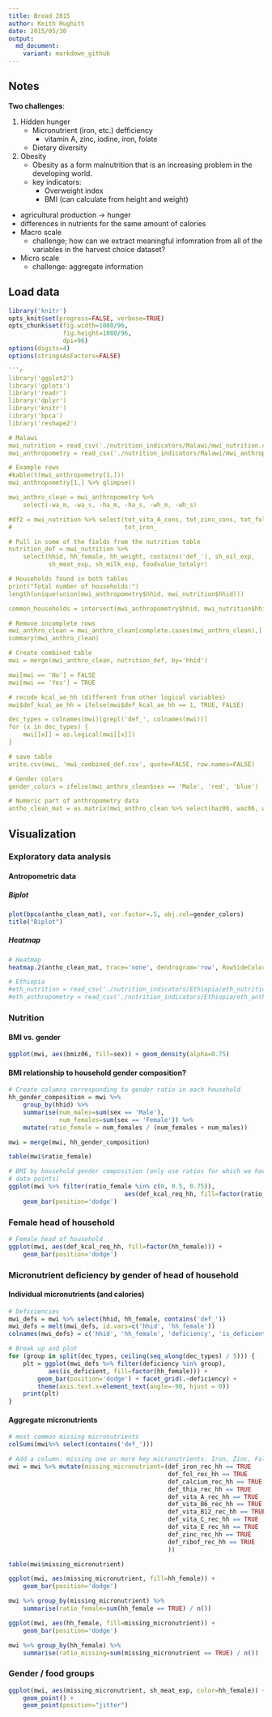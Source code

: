 ```yaml
---
title: Bread 2015
author: Keith Hughitt
date: 2015/05/30
output:
  md_document:
    variant: markdown_github
---
```


Notes
-----

**Two challenges**:

1. Hidden hunger
   - Micronutrient (iron, etc.) defficiency
        - vitamin A, zinc, iodine, iron, folate
   - Dietary diversity
2. Obesity
   - Obesity as a form malnutrition that is an increasing problem in the
     developing world.
   - key indicators:
     - Overweight index
     - BMI (can calculate from height and weight)

- agricultural production -> hunger
- differences in nutrients for the same amount of calories
- Macro scale
    - challenge; how can we extract meaningful infomration from all of the
    variables in the harvest choice dataset?
- Micro scale
    - challenge: aggregate information

Load data
---------

```r
library('knitr')
opts_knit$set(progress=FALSE, verbose=TRUE)
opts_chunk$set(fig.width=1080/96,
               fig.height=1080/96,
               dpi=96)
options(digits=4)
options(stringsAsFactors=FALSE)

```r
library('ggplot2')
library('gplots')
library('readr')
library('dplyr')
library('knitr')
library('bpca')
library('reshape2')

# Malawi
mwi_nutrition = read_csv('./nutrition_indicators/Malawi/mwi_nutrition.csv')
mwi_anthropometry = read_csv('./nutrition_indicators/Malawi/mwi_anthropometry.csv')

# Example rows
#kable(t(mwi_anthropometry[1,]))
mwi_anthropometry[1,] %>% glimpse()

mwi_anthro_clean = mwi_anthropometry %>% 
    select(-wa_m, -wa_s, -ha_m, -ha_s, -wh_m, -wh_s)

#df2 = mwi_nutrition %>% select(tot_vita_A_cons, tot_zinc_cons, tot_fol_cons,
#                               tot_iron_

# Pull in some of the fields from the nutrition table 
nutrition_def = mwi_nutrition %>% 
    select(hhid, hh_female, hh_weight, contains('def_'), sh_oil_exp,
           sh_meat_exp, sh_milk_exp, foodvalue_totalyr)

# Households found in both tables
print("Total number of households:")
length(unique(union(mwi_anthropometry$hhid, mwi_nutrition$hhid)))

common_households = intersect(mwi_anthropometry$hhid, mwi_nutrition$hhid)

# Remove incomplete rows
mwi_anthro_clean = mwi_anthro_clean[complete.cases(mwi_anthro_clean),]
summary(mwi_anthro_clean)

# Create combined table
mwi = merge(mwi_anthro_clean, nutrition_def, by='hhid')

mwi[mwi == 'No'] = FALSE
mwi[mwi == 'Yes'] = TRUE

# recode kcal_ae_hh (different from other logical variables)
mwi$def_kcal_ae_hh = ifelse(mwi$def_kcal_ae_hh == 1, TRUE, FALSE)

dec_types = colnames(mwi)[grepl('def_', colnames(mwi))]
for (x in dec_types) {
    mwi[[x]] = as.logical(mwi[[x]])
}

# save table
write.csv(mwi, 'mwi_combined_def.csv', quote=FALSE, row.names=FALSE)

# Gender colors
gender_colors = ifelse(mwi_anthro_clean$sex == 'Male', 'red', 'blue')

# Numeric part of anthropometry data
antho_clean_mat = as.matrix(mwi_anthro_clean %>% select(haz06, waz06, whz06, bmiz06))
```

Visualization
--------------

### Exploratory data analysis

#### Antropometric data

##### Biplot

```r
plot(bpca(antho_clean_mat), var.factor=.5, obj.col=gender_colors)
title("Biplot")
```
##### Heatmap

```r
# Heatmap
heatmap.2(antho_clean_mat, trace='none', dendrogram='row', RowSideColors=gender_colors)

# Ethiopia
#eth_nutrition = read_csv('./nutrition_indicators/Ethiopia/eth_nutrition.csv')
#eth_anthropometry = read_csv('./nutrition_indicators/Ethiopia/eth_anthropometry.csv')
```

### Nutrition

#### BMI vs. gender

```r
ggplot(mwi, aes(bmiz06, fill=sex)) + geom_density(alpha=0.75)
```

#### BMI relationship to household gender composition?

```r
# Create columns corresponding to gender ratio in each household
hh_gender_composition = mwi %>%
    group_by(hhid) %>% 
    summarise(num_males=sum(sex == 'Male'), 
              num_females=sum(sex == 'Female')) %>%
    mutate(ratio_female = num_females / (num_females + num_males))

mwi = merge(mwi, hh_gender_composition)

table(mwi$ratio_female)

# BMI by household gender composition (only use ratios for which we have > 5
# data points)
ggplot(mwi %>% filter(ratio_female %in% c(0, 0.5, 0.75)), 
                                aes(def_kcal_req_hh, fill=factor(ratio_female))) + 
    geom_bar(position='dodge')
```

### Female head of household

```r
# Female head of household
ggplot(mwi, aes(def_kcal_req_hh, fill=factor(hh_female))) + 
    geom_bar(position='dodge')
```

### Micronutrient deficiency by gender of head of household

#### Individual micronutrients (and calories)

```r
# Deficiencies
mwi_defs = mwi %>% select(hhid, hh_female, contains('def_'))
mwi_defs = melt(mwi_defs, id.vars=c('hhid', 'hh_female'))
colnames(mwi_defs) = c('hhid', 'hh_female', 'deficiency', 'is_deficient')

# Break up and plot
for (group in split(dec_types, ceiling(seq_along(dec_types) / 5))) {
    plt = ggplot(mwi_defs %>% filter(deficiency %in% group), 
           aes(is_deficient, fill=factor(hh_female))) + 
        geom_bar(position='dodge') + facet_grid(.~deficiency) +
        theme(axis.text.x=element_text(angle=-90, hjust = 0))
    print(plt)
}
```

#### Aggregate micronutrients

```r
# most common missing micronutrients
colSums(mwi%>% select(contains('def_')))

# Add a column: missing one or more key micronutrients: Iron, Zinc, Folate, Vitamin A
mwi = mwi %>% mutate(missing_micronutrient=(def_iron_rec_hh == TRUE     | 
                                            def_fol_rec_hh == TRUE      | 
                                            def_calcium_rec_hh == TRUE  | 
                                            def_thia_rec_hh == TRUE     | 
                                            def_vita_A_rec_hh == TRUE   | 
                                            def_vita_B6_rec_hh == TRUE  | 
                                            def_vita_B12_rec_hh == TRUE | 
                                            def_vita_C_rec_hh == TRUE   | 
                                            def_vita_E_rec_hh == TRUE   |
                                            def_zinc_rec_hh == TRUE     |
                                            def_ribof_rec_hh == TRUE
                                            ))

table(mwi$missing_micronutrient)

ggplot(mwi, aes(missing_micronutrient, fill=hh_female)) +
    geom_bar(position='dodge') 

mwi %>% group_by(missing_micronutrient) %>%
    summarise(ratio_female=sum(hh_female == TRUE) / n())

ggplot(mwi, aes(hh_female, fill=missing_micronutrient)) +
    geom_bar(position='dodge') 

mwi %>% group_by(hh_female) %>%
    summarise(ratio_missing=sum(missing_micronutrient == TRUE) / n())
```

### Gender / food groups

```r
ggplot(mwi, aes(missing_micronutrient, sh_meat_exp, color=hh_female)) + 
    geom_point() +
    geom_point(position="jitter")
```

